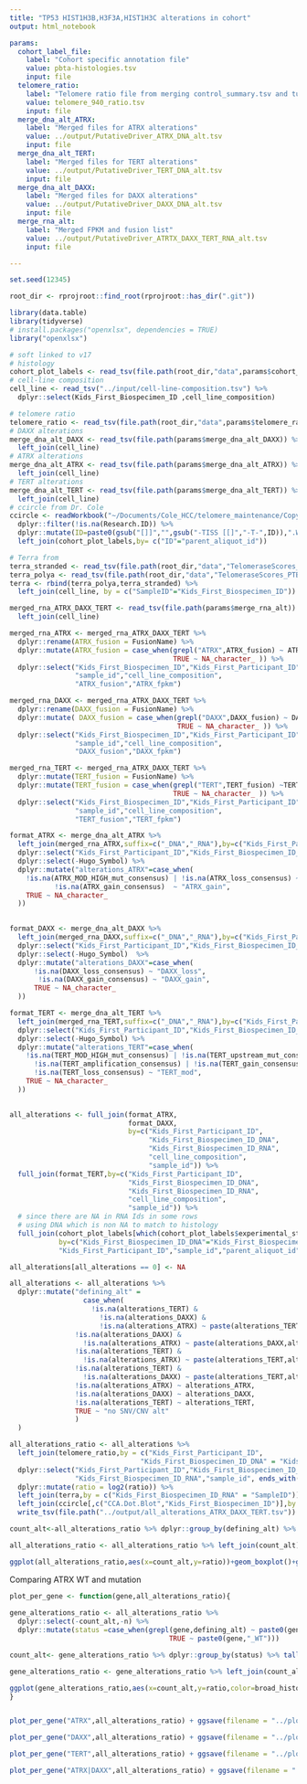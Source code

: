```yaml
---
title: "TP53 HIST1H3B,H3F3A,HIST1H3C alterations in cohort"
output: html_notebook

params:
  cohort_label_file:
    label: "Cohort specific annotation file"
    value: pbta-histologies.tsv
    input: file
  telomere_ratio:
    label: "Telomere ratio file from merging control_summary.tsv and tumor_summary.tsv"
    value: telomere_940_ratio.tsv
    input: file  
  merge_dna_alt_ATRX:
    label: "Merged files for ATRX alterations"
    value: ../output/PutativeDriver_ATRX_DNA_alt.tsv
    input: file 
  merge_dna_alt_TERT:
    label: "Merged files for TERT alterations"
    value: ../output/PutativeDriver_TERT_DNA_alt.tsv
    input: file
  merge_dna_alt_DAXX:
    label: "Merged files for DAXX alterations"
    value: ../output/PutativeDriver_DAXX_DNA_alt.tsv
    input: file 
  merge_rna_alt:
    label: "Merged FPKM and fusion list"
    value: ../output/PutativeDriver_ATRTX_DAXX_TERT_RNA_alt.tsv
    input: file   

---
```


```r
set.seed(12345)

root_dir <- rprojroot::find_root(rprojroot::has_dir(".git"))

library(data.table)
library(tidyverse)
# install.packages("openxlsx", dependencies = TRUE)
library("openxlsx")

# soft linked to v17
# histology
cohort_plot_labels <- read_tsv(file.path(root_dir,"data",params$cohort_label_file)) 
# cell-line composition 
cell_line <- read_tsv("../input/cell-line-composition.tsv") %>% 
  dplyr::select(Kids_First_Biospecimen_ID ,cell_line_composition)

# telomere ratio
telomere_ratio <- read_tsv(file.path(root_dir,"data",params$telomere_ratio)) 
# DAXX alterations
merge_dna_alt_DAXX <- read_tsv(file.path(params$merge_dna_alt_DAXX)) %>%
  left_join(cell_line)
# ATRX alterations
merge_dna_alt_ATRX <- read_tsv(file.path(params$merge_dna_alt_ATRX)) %>%
  left_join(cell_line)
# TERT alterations
merge_dna_alt_TERT <- read_tsv(file.path(params$merge_dna_alt_TERT)) %>%
  left_join(cell_line)
# ccircle from Dr. Cole
ccircle <- readWorkbook("~/Documents/Cole_HCC/telomere_maintenance/Copy of pHGG_CCA_061318.xlsx") %>%
  dplyr::filter(!is.na(Research.ID)) %>%
  dplyr::mutate(ID=paste0(gsub("[]]","",gsub("-TISS [[]","-T-",ID)),".WGS")) %>%
  left_join(cohort_plot_labels,by= c("ID"="parent_aliquot_id"))

# Terra from 
terra_stranded <- read_tsv(file.path(root_dir,"data","TelomeraseScores_PTBAStranded_FPKM.txt"))
terra_polya <- read_tsv(file.path(root_dir,"data","TelomeraseScores_PTBAPolya_FPKM.txt"))
terra <- rbind(terra_polya,terra_stranded) %>%
  left_join(cell_line, by = c("SampleID"="Kids_First_Biospecimen_ID"))

merged_rna_ATRX_DAXX_TERT <- read_tsv(file.path(params$merge_rna_alt))  %>%
  left_join(cell_line)

merged_rna_ATRX <- merged_rna_ATRX_DAXX_TERT %>%
  dplyr::rename(ATRX_fusion = FusionName) %>%
  dplyr::mutate(ATRX_fusion = case_when(grepl("ATRX",ATRX_fusion) ~ ATRX_fusion,
                                        TRUE ~ NA_character_ )) %>%
  dplyr::select("Kids_First_Biospecimen_ID","Kids_First_Participant_ID",
                "sample_id","cell_line_composition",
                "ATRX_fusion","ATRX_fpkm")

merged_rna_DAXX <- merged_rna_ATRX_DAXX_TERT %>%
  dplyr::rename(DAXX_fusion = FusionName) %>%
  dplyr::mutate( DAXX_fusion = case_when(grepl("DAXX",DAXX_fusion) ~ DAXX_fusion,
                                         TRUE ~ NA_character_ )) %>%
  dplyr::select("Kids_First_Biospecimen_ID","Kids_First_Participant_ID",
                "sample_id","cell_line_composition",
                "DAXX_fusion","DAXX_fpkm")

merged_rna_TERT <- merged_rna_ATRX_DAXX_TERT %>%
  dplyr::mutate(TERT_fusion = FusionName) %>%
  dplyr::mutate(TERT_fusion = case_when(grepl("TERT",TERT_fusion) ~TERT_fusion,
                                        TRUE ~ NA_character_ )) %>%
  dplyr::select("Kids_First_Biospecimen_ID","Kids_First_Participant_ID",
                "sample_id","cell_line_composition",
                "TERT_fusion","TERT_fpkm")


```


```r

format_ATRX <- merge_dna_alt_ATRX %>%
  left_join(merged_rna_ATRX,suffix=c("_DNA","_RNA"),by=c("Kids_First_Participant_ID","sample_id","cell_line_composition")) %>%
  dplyr::select("Kids_First_Participant_ID","Kids_First_Biospecimen_ID_DNA","Kids_First_Biospecimen_ID_RNA",everything()) %>%
  dplyr::select(-Hugo_Symbol) %>% 
  dplyr::mutate("alterations_ATRX"=case_when(
    !is.na(ATRX_MOD_HIGH_mut_consensus) | !is.na(ATRX_loss_consensus) ~ "ATRX_loss",
           !is.na(ATRX_gain_consensus)  ~ "ATRX_gain",
    TRUE ~ NA_character_
  ))
  


```


```r

format_DAXX <- merge_dna_alt_DAXX %>%
  left_join(merged_rna_DAXX,suffix=c("_DNA","_RNA"),by=c("Kids_First_Participant_ID","sample_id","cell_line_composition")) %>%
  dplyr::select("Kids_First_Participant_ID","Kids_First_Biospecimen_ID_DNA","Kids_First_Biospecimen_ID_RNA",everything()) %>%
  dplyr::select(-Hugo_Symbol)  %>% 
  dplyr::mutate("alterations_DAXX"=case_when(
      !is.na(DAXX_loss_consensus) ~ "DAXX_loss",
       !is.na(DAXX_gain_consensus) ~ "DAXX_gain",
      TRUE ~ NA_character_
  ))


```


```r

format_TERT <- merge_dna_alt_TERT %>%
  left_join(merged_rna_TERT,suffix=c("_DNA","_RNA"),by=c("Kids_First_Participant_ID","sample_id","cell_line_composition")) %>% 
  dplyr::select("Kids_First_Participant_ID","Kids_First_Biospecimen_ID_DNA","Kids_First_Biospecimen_ID_RNA",everything()) %>%
  dplyr::select(-Hugo_Symbol) %>% 
  dplyr::mutate("alterations_TERT"=case_when(
    !is.na(TERT_MOD_HIGH_mut_consensus) | !is.na(TERT_upstream_mut_consensus) |
      !is.na(TERT_amplification_consensus) | !is.na(TERT_gain_consensus) |
      !is.na(TERT_loss_consensus) ~ "TERT_mod",
    TRUE ~ NA_character_
  ))
  


```

```r
all_alterations <- full_join(format_ATRX,
                             format_DAXX,
                             by=c("Kids_First_Participant_ID",
                                  "Kids_First_Biospecimen_ID_DNA",
                                  "Kids_First_Biospecimen_ID_RNA",
                                  "cell_line_composition",
                                  "sample_id")) %>%
  full_join(format_TERT,by=c("Kids_First_Participant_ID",
                             "Kids_First_Biospecimen_ID_DNA",
                             "Kids_First_Biospecimen_ID_RNA",
                             "cell_line_composition",
                             "sample_id")) %>%
  # since there are NA in RNA Ids in some rows 
  # using DNA which is non NA to match to histology
  full_join(cohort_plot_labels[which(cohort_plot_labels$experimental_strategy != "RNA-Seq" & cohort_plot_labels$composition == "Solid Tissue"),],
            by=c("Kids_First_Biospecimen_ID_DNA"="Kids_First_Biospecimen_ID",
            "Kids_First_Participant_ID","sample_id","parent_aliquot_id"))

all_alterations[all_alterations == 0] <- NA

all_alterations <- all_alterations %>% 
  dplyr::mutate("defining_alt" = 
                  case_when(
                    !is.na(alterations_TERT) &
                      !is.na(alterations_DAXX) & 
                      !is.na(alterations_ATRX) ~ paste(alterations_TERT,alterations_DAXX,alterations_ATRX),
                !is.na(alterations_DAXX) & 
                  !is.na(alterations_ATRX) ~ paste(alterations_DAXX,alterations_ATRX),
                !is.na(alterations_TERT) & 
                  !is.na(alterations_ATRX) ~ paste(alterations_TERT,alterations_ATRX),
                !is.na(alterations_TERT) & 
                  !is.na(alterations_DAXX) ~ paste(alterations_TERT,alterations_DAXX),
                !is.na(alterations_ATRX) ~ alterations_ATRX,
                !is.na(alterations_DAXX) ~ alterations_DAXX,
                !is.na(alterations_TERT) ~ alterations_TERT,
                TRUE ~ "no SNV/CNV alt"
                )
  )
```


```r
all_alterations_ratio <- all_alterations %>%
  left_join(telomere_ratio,by = c("Kids_First_Participant_ID",
                                "Kids_First_Biospecimen_ID_DNA" = "Kids_First_Biospecimen_ID_tumor")) %>%
  dplyr::select("Kids_First_Participant_ID","Kids_First_Biospecimen_ID_DNA",
                "Kids_First_Biospecimen_ID_RNA","sample_id", ends_with("fpkm"),ends_with("fusion"),ends_with("consensus"),ends_with("manta"),"ratio","defining_alt" ,"broad_histology") %>%
  dplyr::mutate(ratio = log2(ratio)) %>%
  left_join(terra,by = c("Kids_First_Biospecimen_ID_RNA" = "SampleID")) %>%
  left_join(ccircle[,c("CCA.Dot.Blot","Kids_First_Biospecimen_ID")],by = c("Kids_First_Biospecimen_ID_DNA" = "Kids_First_Biospecimen_ID")) %>%
  write_tsv(file.path("../output/all_alterations_ATRX_DAXX_TERT.tsv"))
```


```r

count_alt<-all_alterations_ratio %>% dplyr::group_by(defining_alt) %>% tally() %>% dplyr::mutate("count_alt"=paste0(defining_alt,"(",n,")"))

all_alterations_ratio <- all_alterations_ratio %>% left_join(count_alt)  

ggplot(all_alterations_ratio,aes(x=count_alt,y=ratio))+geom_boxplot()+geom_jitter(aes(color=broad_histology,alpha=0.001))+theme(axis.text.x = element_text(angle = 90))+ ggsave(filename = "../plots/all_alterations_ATRX_DAXX_TERT.png")
```


Comparing ATRX WT and mutation 
```r
plot_per_gene <- function(gene,all_alterations_ratio){
  
gene_alterations_ratio <- all_alterations_ratio %>%
  dplyr::select(-count_alt,-n) %>%
  dplyr::mutate(status =case_when(grepl(gene,defining_alt) ~ paste0(gene,"_mut"),
                                       TRUE ~ paste0(gene,"_WT"))) 

count_alt<- gene_alterations_ratio %>% dplyr::group_by(status) %>% tally() %>% dplyr::mutate("count_alt"=paste0(status,"(",n,")"))

gene_alterations_ratio <- gene_alterations_ratio %>% left_join(count_alt,by="status")  

ggplot(gene_alterations_ratio,aes(x=count_alt,y=ratio,color=broad_histology))+geom_boxplot()+theme(axis.text.x = element_text(angle = 90))
}


plot_per_gene("ATRX",all_alterations_ratio) + ggsave(filename = "../plots/all_alterations_ATRX.png")

plot_per_gene("DAXX",all_alterations_ratio) + ggsave(filename = "../plots/all_alterations_DAXX.png")

plot_per_gene("TERT",all_alterations_ratio) + ggsave(filename = "../plots/all_alterations_TERT.png")

plot_per_gene("ATRX|DAXX",all_alterations_ratio) + ggsave(filename = "../plots/all_alterations_ATRX_or_DAXX.png")

```


